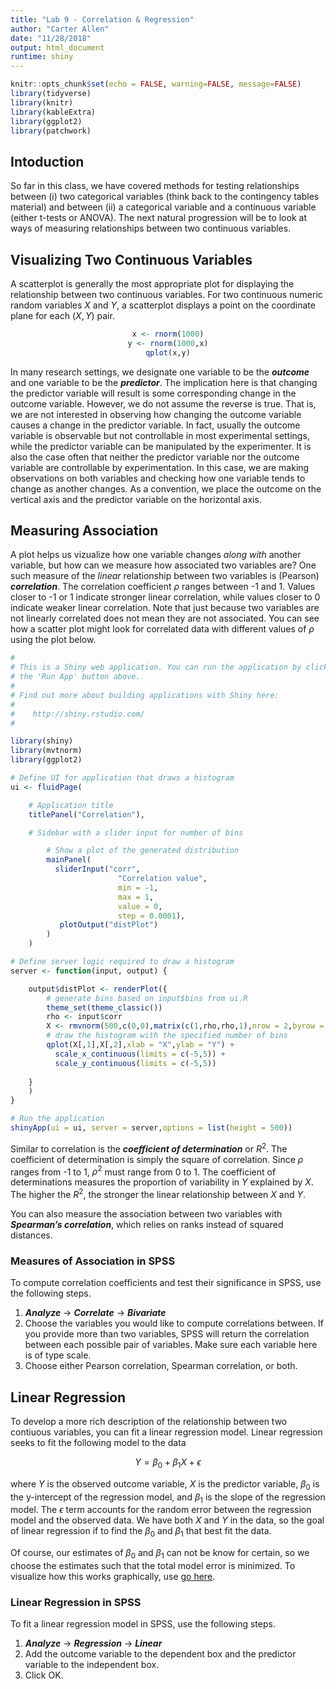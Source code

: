 ```yaml
---
title: "Lab 9 - Correlation & Regression"
author: "Carter Allen"
date: "11/28/2018"
output: html_document
runtime: shiny
---
```


```r
knitr::opts_chunk$set(echo = FALSE, warning=FALSE, message=FALSE)
library(tidyverse)
library(knitr)
library(kableExtra)
library(ggplot2)
library(patchwork)
```

## Intoduction

So far in this class, we have covered methods for testing relationships between (i) two categorical variables (think back to the contingency tables material) and between (ii) a categorical variable and a continuous variable (either t-tests or ANOVA). The next natural progression will be to look at ways of measuring relationships between two continuous variables. 

## Visualizing Two Continuous Variables

A scatterplot is generally the most appropriate plot for displaying the relationship between two continuous variables. For two continuous numeric random variables $X$ and $Y$, a scatterplot displays a point on the coordinate plane for each $(X,Y)$ pair.

<center>

```r
x <- rnorm(1000)
y <- rnorm(1000,x)
qplot(x,y)
```

</center>

In many research settings, we designate one variable to be the ___outcome___ and one variable to be the ___predictor___. The implication here is that changing the predictor variable will result is some corresponding change in the outcome variable. However, we do not assume the reverse is true. That is, we are not interested in observing how changing the outcome variable causes a change in the predictor variable. In fact, usually the outcome variable is observable but not controllable in most experimental settings, while the predictor variable can be manipulated by the experimenter. It is also the case often that neither the predictor variable nor the outcome variable are controllable by experimentation. In this case, we are making observations on both variables and checking how one variable tends to change as another changes. As a convention, we place the outcome on the vertical axis and the predictor variable on the horizontal axis. 

## Measuring Association

A plot helps us vizualize how one variable changes _along with_ another variable, but how can we measure how associated two variables are? One such measure of the _linear_ relationship between two variables is (Pearson) ___correlation___. The correlation coefficient $\rho$ ranges between -1 and 1. Values closer to -1 or 1 indicate stronger linear correlation, while values closer to 0 indicate weaker linear correlation. Note that just because two variables are not linearly correlated does not mean they are not associated. You can see how a scatter plot might look for correlated data with different values of $\rho$ using the plot below. 

```r
#
# This is a Shiny web application. You can run the application by clickin
# the 'Run App' button above.
#
# Find out more about building applications with Shiny here:
#
#    http://shiny.rstudio.com/
#

library(shiny)
library(mvtnorm)
library(ggplot2)

# Define UI for application that draws a histogram
ui <- fluidPage(

    # Application title
    titlePanel("Correlation"),

    # Sidebar with a slider input for number of bins 

        # Show a plot of the generated distribution
        mainPanel(
          sliderInput("corr",
                        "Correlation value",
                        min = -1,
                        max = 1,
                        value = 0,
                        step = 0.0001),
           plotOutput("distPlot")
        )
    )

# Define server logic required to draw a histogram
server <- function(input, output) {

    output$distPlot <- renderPlot({
        # generate bins based on input$bins from ui.R
        theme_set(theme_classic())
        rho <- input$corr
        X <- rmvnorm(500,c(0,0),matrix(c(1,rho,rho,1),nrow = 2,byrow = TRUE))
        # draw the histogram with the specified number of bins
        qplot(X[,1],X[,2],xlab = "X",ylab = "Y") + 
          scale_x_continuous(limits = c(-5,5)) + 
          scale_y_continuous(limits = c(-5,5))
      
    }
    )
}

# Run the application 
shinyApp(ui = ui, server = server,options = list(height = 500))
```

Similar to correlation is the ___coefficient of determination___ or $R^2$. The coefficient of determination is simply the square of correlation. Since $\rho$ ranges from -1 to 1, $\rho^2$ must range from 0 to 1. The coefficient of determinations measures the proportion of variability in $Y$ explained by $X$. The higher the $R^2$, the stronger the linear relationship between $X$ and $Y$.

You can also measure the association between two variables with ___Spearman's correlation___, which relies on ranks instead of squared distances.

### Measures of Association in SPSS

To compute correlation coefficients and test their significance in SPSS, use the following steps. 

1) ___Analyze___ $\rightarrow$ ___Correlate___ $\rightarrow$ ___Bivariate___
2) Choose the variables you would like to compute correlations between. If you provide more than two variables, SPSS will return the correlation between each possible pair of variables. Make sure each variable here is of type scale. 
3) Choose either Pearson correlation, Spearman correlation, or both. 

## Linear Regression

To develop a more rich description of the relationship between two contiuous variables, you can fit a linear regression model. Linear regression seeks to fit the following model to the data

$$Y = \beta_0 + \beta_1X + \epsilon$$

where $Y$ is the observed outcome variable, $X$ is the predictor variable, $\beta_0$ is the y-intercept of the regression model, and $\beta_1$ is the slope of the regression model. The $\epsilon$ term accounts for the random error between the regression model and the observed data. We have both $X$ and $Y$ in the data, so the goal of linear regression if to find the $\beta_0$ and $\beta_1$ that best fit the data. 

Of course, our estimates of $\beta_0$ and $\beta_1$ can not be know for certain, so we choose the estimates such that the total model error is minimized. To visualize how this works graphically, use [go here](https://gallery.shinyapps.io/simple_regression/).

### Linear Regression in SPSS

To fit a linear regression model in SPSS, use the following steps. 

1) ___Analyze___ $\rightarrow$ ___Regression___ $\rightarrow$ ___Linear___
2) Add the outcome variable to the dependent box and the predictor variable to the independent box.
3) Click OK. 